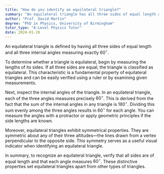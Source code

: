 ```yaml
---
title: "How do you identify an equilateral triangle?"
summary: "An equilateral triangle has all three sides of equal length and all three angles equal to 60 degrees."
author: "Prof. David Martin"
degree: "PhD in Physics, University of Birmingham"
tutor_type: "A-Level Physics Tutor"
date: 2024-01-26
---
```


An equilateral triangle is defined by having all three sides of equal length and all three internal angles measuring exactly $60^\circ$.

To determine whether a triangle is equilateral, begin by measuring the lengths of its sides. If all three sides are equal, the triangle is classified as equilateral. This characteristic is a fundamental property of equilateral triangles and can be easily verified using a ruler or by examining given measurements.

Next, inspect the internal angles of the triangle. In an equilateral triangle, each of the three angles measures precisely $60^\circ$. This is derived from the fact that the sum of the internal angles in any triangle is $180^\circ$. Dividing this sum evenly among the three angles results in $60^\circ$ for each angle. You can measure the angles with a protractor or apply geometric principles if the side lengths are known.

Moreover, equilateral triangles exhibit symmetrical properties. They are symmetric about any of their three altitudes—the lines drawn from a vertex perpendicular to the opposite side. This symmetry serves as a useful visual indicator when identifying an equilateral triangle.

In summary, to recognize an equilateral triangle, verify that all sides are of equal length and that each angle measures $60^\circ$. These distinctive properties set equilateral triangles apart from other types of triangles.
    